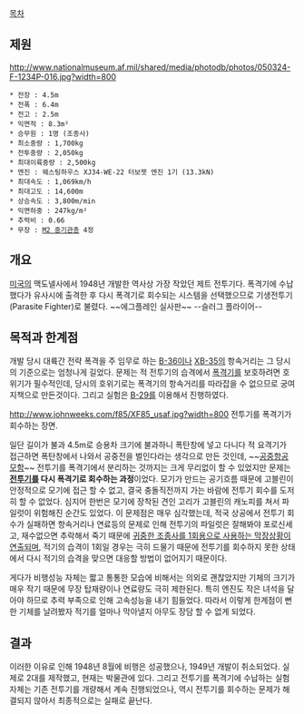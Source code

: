 [[목차]]

== 제원 ==
http://www.nationalmuseum.af.mil/shared/media/photodb/photos/050324-F-1234P-016.jpg?width=800

 * 전장 : 4.5m
 * 전폭 : 6.4m
 * 전고 : 2.5m
 * 익면적 : 8.3m²
 * 승무원 : 1명 (조종사)
 * 최소중량 : 1,700kg
 * 전투중량 : 2,050kg
 * 최대이륙중량 : 2,500kg
 * 엔진 : 웨스팅하우스 XJ34-WE-22 터보젯 엔진 1기 (13.3kN)
 * 최대속도 : 1,069km/h
 * 최대고도 : 14,600m
 * 상승속도 : 3,800m/min
 * 익면하중 : 247kg/m²
 * 추력비 : 0.66
 * 무장 : [[M2 중기관총]] 4정

== 개요 ==
[[미국]]의 맥도넬사에서 1948년 개발한 역사상 가장 작았던 제트 전투기다. 폭격기에 수납했다가 유사시에 출격한 후 다시 폭격기로 회수되는 시스템을 선택했으므로 기생전투기(Parasite Fighter)로 불렸다. ~~에그플레인 실사판~~ --슬러그 플라이어--
== 목적과 한계점 ==
개발 당시 대륙간 전략 폭격을 주 임무로 하는 [[B-36]]이나 [[XB-35]]의 항속거리는 그 당시의 기준으로는 엄청나게 길었다. 문제는 적 전투기의 습격에서 [[폭격기]]를 보호하려면 호위기가 필수적인데, 당시의 호위기로는 폭격기의 항속거리를 따라잡을 수 없으므로 궁여지책으로 만든것이다. 그리고 실험은 [[B-29]]를 이용해서 진행하였다.

http://www.johnweeks.com/f85/XF85_usaf.jpg?width=800
전투기를 폭격기가 회수하는 장면.

일단 길이가 불과 4.5m로 승용차 크기에 불과하니 폭탄창에 넣고 다니다 적 요격기가 접근하면 폭탄창에서 나와서 공중전을 벌인다라는 생각으로 만든 것인데, ~~[[공중항공모함]]~~ 전투기를 폭격기에서 분리하는 것까지는 크게 무리없이 할 수 있었지만 문제는 '''[[전투기]]를 다시 폭격기로 회수하는 과정'''이었다. 모기가 만드는 공기흐름 때문에 고블린이 안정적으로 모기에 접근 할 수 없고, 결국 충돌직전까지 가는 바람에 전투기 회수를 도저히 할 수 없었다. 심지어 한번은 모기에 장착된 견인 고리가 고블린의 캐노피를 쳐서 파일럿이 위험해진 순간도 있었다. 이 문제점은 매우 심각했는데, 적국 상공에서 전투기 회수가 실패하면 항속거리나 연료등의 문제로 인해 전투기의 파일럿은 잘해봐야 포로신세고, 재수없으면 추락해서 죽기 때문에 [[가미카제|귀중한 조종사를 1회용으로 사용하는 막장상황이 연출되며]], 적기의 습격이 1회일 경우는 극히 드물기 때문에 전투기를 회수하지 못한 상태에서 다시 적기의 습격을 맞으면 대응할 방법이 없어지기 때문이다.

게다가 비행성능 자체는 짧고 통통한 모습에 비해서는 의외로 괜찮았지만 기체의 크기가 매우 작기 때문에 무장 탑재량이나 연료량도 극히 제한된다. 특히 엔진도 작은 녀석을 달아야 하므로 추력 부족으로 인해 고속성능을 내기 힘들었다. 따라서 이렇게 한계점이 뻔한 기체를 날려봤자 적기를 얼마나 막아낼지 아무도 장담 할 수 없게 되었다.

== 결과 ==
이러한 이유로 인해 1948년 8월에 비행은 성공했으나, 1949년 개발이 취소되었다. 실제로 2대를 제작했고, 현재는 박물관에 있다. 그리고 전투기를 폭격기에 수납하는 실험 자체는 기존 전투기를 개량해서 계속 진행되었으나, 역시 전투기를 회수하는 문제가 해결되지 않아서 최종적으로는 실패로 끝난다.
